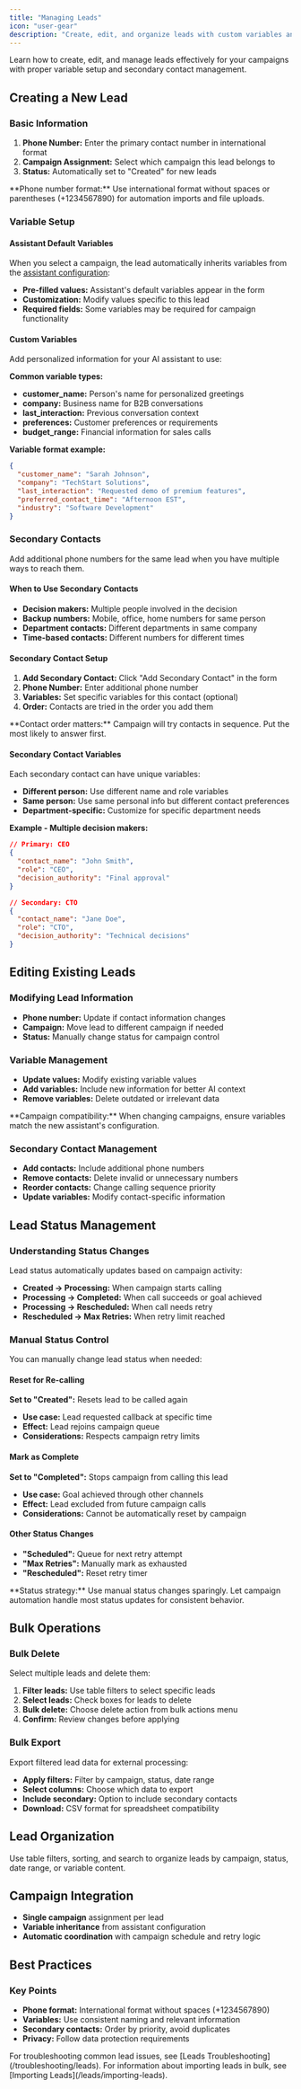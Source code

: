 ```yaml
---
title: "Managing Leads"
icon: "user-gear"
description: "Create, edit, and organize leads with custom variables and secondary contacts"
---
```


Learn how to create, edit, and manage leads effectively for your campaigns with proper variable setup and secondary contact management.

## Creating a New Lead

### Basic Information
1. **Phone Number:** Enter the primary contact number in international format
2. **Campaign Assignment:** Select which campaign this lead belongs to
3. **Status:** Automatically set to "Created" for new leads

<Note>
**Phone number format:** Use international format without spaces or parentheses (+1234567890) for automation imports and file uploads.
</Note>

### Variable Setup

#### Assistant Default Variables
When you select a campaign, the lead automatically inherits variables from the [assistant configuration](/ai-assistants/settings/prompt-and-tools#call-variables):
- **Pre-filled values:** Assistant's default variables appear in the form
- **Customization:** Modify values specific to this lead
- **Required fields:** Some variables may be required for campaign functionality

#### Custom Variables
Add personalized information for your AI assistant to use:

**Common variable types:**
- **customer_name:** Person's name for personalized greetings
- **company:** Business name for B2B conversations  
- **last_interaction:** Previous conversation context
- **preferences:** Customer preferences or requirements
- **budget_range:** Financial information for sales calls

**Variable format example:**
```json
{
  "customer_name": "Sarah Johnson",
  "company": "TechStart Solutions", 
  "last_interaction": "Requested demo of premium features",
  "preferred_contact_time": "Afternoon EST",
  "industry": "Software Development"
}
```

### Secondary Contacts

Add additional phone numbers for the same lead when you have multiple ways to reach them.

#### When to Use Secondary Contacts
- **Decision makers:** Multiple people involved in the decision
- **Backup numbers:** Mobile, office, home numbers for same person
- **Department contacts:** Different departments in same company
- **Time-based contacts:** Different numbers for different times

#### Secondary Contact Setup
1. **Add Secondary Contact:** Click "Add Secondary Contact" in the form
2. **Phone Number:** Enter additional phone number
3. **Variables:** Set specific variables for this contact (optional)
4. **Order:** Contacts are tried in the order you add them

<Tip>
**Contact order matters:** Campaign will try contacts in sequence. Put the most likely to answer first.
</Tip>

#### Secondary Contact Variables
Each secondary contact can have unique variables:
- **Different person:** Use different name and role variables
- **Same person:** Use same personal info but different contact preferences
- **Department-specific:** Customize for specific department needs

**Example - Multiple decision makers:**
```json
// Primary: CEO
{
  "contact_name": "John Smith",
  "role": "CEO", 
  "decision_authority": "Final approval"
}

// Secondary: CTO  
{
  "contact_name": "Jane Doe",
  "role": "CTO",
  "decision_authority": "Technical decisions"
}
```

## Editing Existing Leads

### Modifying Lead Information
- **Phone number:** Update if contact information changes
- **Campaign:** Move lead to different campaign if needed
- **Status:** Manually change status for campaign control

### Variable Management
- **Update values:** Modify existing variable values
- **Add variables:** Include new information for better AI context
- **Remove variables:** Delete outdated or irrelevant data

<Warning>
**Campaign compatibility:** When changing campaigns, ensure variables match the new assistant's configuration.
</Warning>

### Secondary Contact Management
- **Add contacts:** Include additional phone numbers
- **Remove contacts:** Delete invalid or unnecessary numbers  
- **Reorder contacts:** Change calling sequence priority
- **Update variables:** Modify contact-specific information

## Lead Status Management

### Understanding Status Changes
Lead status automatically updates based on campaign activity:
- **Created → Processing:** When campaign starts calling
- **Processing → Completed:** When call succeeds or goal achieved  
- **Processing → Rescheduled:** When call needs retry
- **Rescheduled → Max Retries:** When retry limit reached

### Manual Status Control
You can manually change lead status when needed:

#### Reset for Re-calling
**Set to "Created":** Resets lead to be called again
- **Use case:** Lead requested callback at specific time
- **Effect:** Lead rejoins campaign queue
- **Considerations:** Respects campaign retry limits

#### Mark as Complete
**Set to "Completed":** Stops campaign from calling this lead
- **Use case:** Goal achieved through other channels
- **Effect:** Lead excluded from future campaign calls
- **Considerations:** Cannot be automatically reset by campaign

#### Other Status Changes
- **"Scheduled":** Queue for next retry attempt
- **"Max Retries":** Manually mark as exhausted
- **"Rescheduled":** Reset retry timer

<Tip>
**Status strategy:** Use manual status changes sparingly. Let campaign automation handle most status updates for consistent behavior.
</Tip>

## Bulk Operations

### Bulk Delete
Select multiple leads and delete them:
1. **Filter leads:** Use table filters to select specific leads
2. **Select leads:** Check boxes for leads to delete
3. **Bulk delete:** Choose delete action from bulk actions menu
4. **Confirm:** Review changes before applying

### Bulk Export
Export filtered lead data for external processing:
- **Apply filters:** Filter by campaign, status, date range
- **Select columns:** Choose which data to export
- **Include secondary:** Option to include secondary contacts
- **Download:** CSV format for spreadsheet compatibility

## Lead Organization

Use table filters, sorting, and search to organize leads by campaign, status, date range, or variable content.

## Campaign Integration

- **Single campaign** assignment per lead
- **Variable inheritance** from assistant configuration
- **Automatic coordination** with campaign schedule and retry logic

## Best Practices

### Key Points
- **Phone format:** International format without spaces (+1234567890)
- **Variables:** Use consistent naming and relevant information
- **Secondary contacts:** Order by priority, avoid duplicates
- **Privacy:** Follow data protection requirements

<Note>
For troubleshooting common lead issues, see [Leads Troubleshooting](/troubleshooting/leads).
</Note>

<Note>
For information about importing leads in bulk, see [Importing Leads](/leads/importing-leads).
</Note>